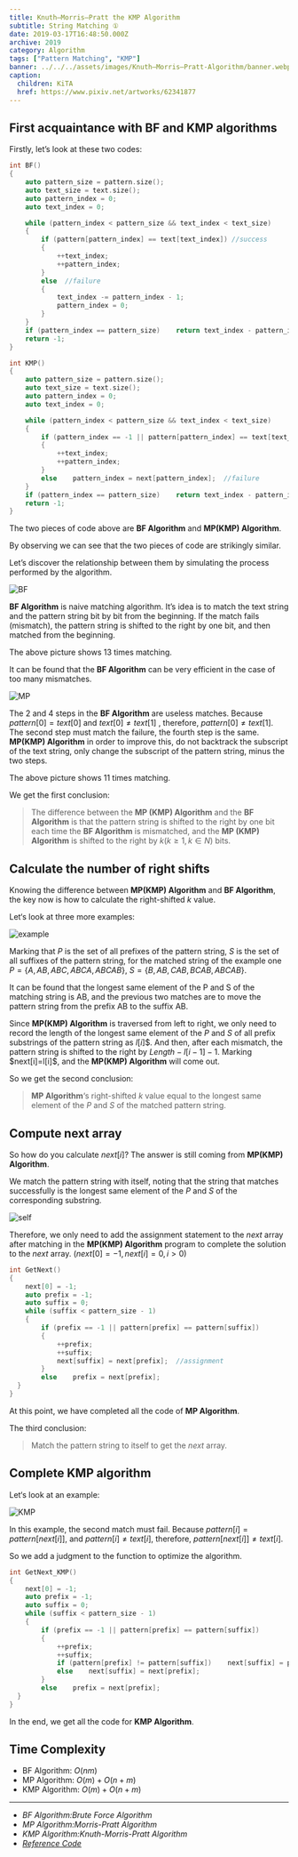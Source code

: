 ```yaml
---
title: Knuth–Morris–Pratt the KMP Algorithm
subtitle: String Matching ①
date: 2019-03-17T16:48:50.000Z
archive: 2019
category: Algorithm
tags: ["Pattern Matching", "KMP"]
banner: ../../../assets/images/Knuth–Morris–Pratt-Algorithm/banner.webp
caption:
  children: KiTA
  href: https://www.pixiv.net/artworks/62341877
---
```


## First acquaintance with BF and KMP algorithms

Firstly, let’s look at these two codes:

```cpp
int BF()
{
    auto pattern_size = pattern.size();
    auto text_size = text.size();
    auto pattern_index = 0;
    auto text_index = 0;

    while (pattern_index < pattern_size && text_index < text_size)
    {
        if (pattern[pattern_index] == text[text_index]) //success
        {
            ++text_index;
            ++pattern_index;
        }
        else  //failure
        {
            text_index -= pattern_index - 1;
            pattern_index = 0;
        }
    }
    if (pattern_index == pattern_size)    return text_index - pattern_index;
    return -1;
}
```

```cpp
int KMP()
{
    auto pattern_size = pattern.size();
    auto text_size = text.size();
    auto pattern_index = 0;
    auto text_index = 0;

    while (pattern_index < pattern_size && text_index < text_size)
    {
        if (pattern_index == -1 || pattern[pattern_index] == text[text_index])  //success
        {
            ++text_index;
            ++pattern_index;
        }
        else    pattern_index = next[pattern_index];  //failure
    }
    if (pattern_index == pattern_size)    return text_index - pattern_index;
    return -1;
}
```

The two pieces of code above are **BF Algorithm** and **MP(KMP) Algorithm**.

By observing we can see that the two pieces of code are strikingly similar.

Let’s discover the relationship between them by simulating the process performed by the algorithm.

![BF](../../../assets/images/Knuth–Morris–Pratt-Algorithm/BF.webp)

**BF Algorithm** is naive matching algorithm. It’s idea is to match the text string and the pattern string bit by bit from the beginning. If the match fails (mismatch), the pattern string is shifted to the right by one bit, and then matched from the beginning.

The above picture shows $13$ times matching.

It can be found that the **BF Algorithm** can be very efficient in the case of too many mismatches.

![MP](../../../assets/images/Knuth–Morris–Pratt-Algorithm/MP.webp)

The 2 and 4 steps in the **BF Algorithm** are useless matches. Because $pattern[0] = text[0]$ and $text[0]{\neq}text[1]$ , therefore, $pattern[0]{\neq}text[1]$. The second step must match the failure, the fourth step is the same. **MP(KMP) Algorithm** in order to improve this, do not backtrack the subscript of the text string, only change the subscript of the pattern string, minus the two steps.

The above picture shows $11$ times matching.

We get the first conclusion:

> The difference between the **MP (KMP) Algorithm** and the **BF Algorithm** is that the pattern string is shifted to the right by one bit each time the **BF Algorithm** is mismatched, and the **MP (KMP) Algorithm** is shifted to the right by $k(k{\geq}1, k{\in}N)$ bits.

## Calculate the number of right shifts

Knowing the difference between **MP(KMP) Algorithm** and **BF Algorithm**, the key now is how to calculate the right-shifted $k$ value.

Let‘s look at three more examples:

![example](../../../assets/images/Knuth–Morris–Pratt-Algorithm/example.webp)

Marking that $P$ is the set of all prefixes of the pattern string, $S$ is the set of all suffixes of the pattern string, for the matched string of the example one $P=\{A,AB,ABC,ABCA,ABCAB\}$, $S=\{B,AB,CAB,BCAB,ABCAB\}$.

It can be found that the longest same element of the P and S of the matching string is AB, and the previous two matches are to move the pattern string from the prefix AB to the suffix AB.

Since **MP(KMP) Algorithm** is traversed from left to right, we only need to record the length of the longest same element of the $P$ and $S$ of all prefix substrings of the pattern string as $l[i]$$. And then, after each mismatch, the pattern string is shifted to the right by $Length-l[i-1]-1$. Marking $next[i]=l[i]\$, and the **MP(KMP) Algorithm** will come out.

So we get the second conclusion:

> **MP Algorithm**‘s right-shifted $k$ value equal to the longest same element of the $P$ and $S$ of the matched pattern string.

## Compute next array

So how do you calculate $next[i]$? The answer is still coming from **MP(KMP) Algorithm**.

We match the pattern string with itself, noting that the string that matches successfully is the longest same element of the $P$ and $S$ of the corresponding substring.

![self](../../../assets/images/Knuth–Morris–Pratt-Algorithm/self.webp)

Therefore, we only need to add the assignment statement to the $next$ array after matching in the **MP(KMP) Algorithm** program to complete the solution to the $next$ array. ($next[0]=-1, next[i]=0, i > 0$)

```cpp
int GetNext()
{
    next[0] = -1;
    auto prefix = -1;
    auto suffix = 0;
    while (suffix < pattern_size - 1)
    {
        if (prefix == -1 || pattern[prefix] == pattern[suffix])
        {
            ++prefix;
            ++suffix;
            next[suffix] = next[prefix];  //assignment
        }
        else    prefix = next[prefix];
  }
}
```

At this point, we have completed all the code of **MP Algorithm**.

The third conclusion:

> Match the pattern string to itself to get the $next$ array.

## Complete KMP algorithm

Let‘s look at an example:

![KMP](../../../assets/images/Knuth–Morris–Pratt-Algorithm/KMP.webp)

In this example, the second match must fail. Because $pattern[i]=pattern[next[i]]$, and $pattern[i]{\neq}text[i]$, therefore, $pattern[next[i]]{\neq}text[i]$.

So we add a judgment to the function to optimize the algorithm.

```cpp
int GetNext_KMP()
{
    next[0] = -1;
    auto prefix = -1;
    auto suffix = 0;
    while (suffix < pattern_size - 1)
    {
        if (prefix == -1 || pattern[prefix] == pattern[suffix])
        {
            ++prefix;
            ++suffix;
            if (pattern[prefix] != pattern[suffix])    next[suffix] = prefix;
            else    next[suffix] = next[prefix];
        }
        else    prefix = next[prefix];
  }
}
```

In the end, we get all the code for **KMP Algorithm**.

## Time Complexity

- BF Algorithm: $O(nm)$
- MP Algorithm: $O(m)+O(n+m)$
- KMP Algorithm: $O(m)+O(n+m)$

---

- _BF Algorithm:Brute Force Algorithm_
- _MP Algorithm:Morris-Pratt Algorithm_
- _KMP Algorithm:Knuth-Morris-Pratt Algorithm_
- _[Reference Code](https://github.com/YXL76/my-cpp-library/blob/master/my-cpp-library/include/Algorithm/StringAlgorithm.h)_
